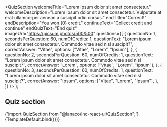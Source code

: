 


<Meta title="Landing sections/Quiz Section" component={QuizSection} />

  <QuizSection
    welcomeTitle="Lorem ipsum dolor sit amet consectetur."
    welcomeDescription="Lorem ipsum dolor sit amet consectetur. Vulputate at erat ullamcorper aenean a suscipit odio cursus."
    endTitle="Correct!"
    endDescription="You won {0} credit."
    continueText="Collect credit and continue"
    endQuizText="End quiz"
    imageUrl="https://picsum.photos/500/500"
    questions={[
      {
        questionNo: 1,
        secondsPerQuestion: 60,
        numOfCredits: 1,
        questionText: "Lorem ipsum dolor sit amet consectetur. Commodo vitae sed nisl suscipit?",
        correctAnswer: "Vitae",
        options: ["Vitae", "Lorem", "Ipsum"],
      },
      {
        questionNo: 2,
        secondsPerQuestion: 60,
        numOfCredits: 1,
        questionText: "Lorem ipsum dolor sit amet consectetur. Commodo vitae sed nisl suscipit?",
        correctAnswer: "Lorem",
        options: ["Vitae", "Lorem", "Ipsum"],
      },
      {
        questionNo: 3,
        secondsPerQuestion: 60,
        numOfCredits: 1,
        questionText: "Lorem ipsum dolor sit amet consectetur. Commodo vitae sed nisl suscipit?",
        correctAnswer: "Ipsum",
        options: ["Vitae", "Lorem", "Ipsum"],
      },
    ]}
  />
);

## Quiz section

<SyntaxHighlighter language="jsx" style={nord}>
  {'import QuizSection from "@lanaco/lnc-react-ui/QuizSection";'}
</SyntaxHighlighter>

<Canvas>
  <Story name="Default" args={{}}>
    {TemplateDefault.bind({})}
  </Story>
</Canvas>
